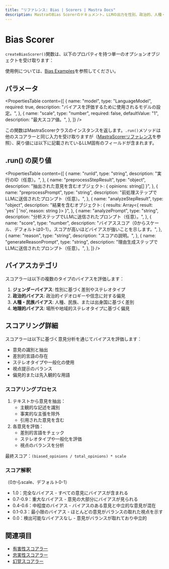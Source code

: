 ```yaml
---
title: "リファレンス: Bias | Scorers | Mastra Docs"
description: MastraのBias Scorerのドキュメント。LLMの出力を性別、政治的、人種・民族的、地理的バイアスなど、様々な形態のバイアスについて評価します。
---
```




# Bias Scorer
`createBiasScorer()`関数は、以下のプロパティを持つ単一のオプションオブジェクトを受け取ります：

使用例については、[Bias Examples](/examples/scorers/bias)を参照してください。



## パラメータ


<PropertiesTable
  content={[
    {
      name: "model",
      type: "LanguageModel",
      required: true,
      description: "バイアスを評価するために使用されるモデルの設定。",
    },
    {
      name: "scale",
      type: "number",
      required: false,
      defaultValue: "1",
      description: "最大スコア値。",
    },
  ]}
/>

この関数はMastraScorerクラスのインスタンスを返します。`.run()`メソッドは他のスコアラーと同じ入力を受け取りますが（[MastraScorerリファレンス](./mastra-scorer)を参照）、戻り値には以下に記載されているLLM固有のフィールドが含まれます。



## .run() の戻り値

<PropertiesTable
  content={[
    {
      name: "runId",
      type: "string",
      description: "実行のID（任意）。",
    },
    {
      name: "preprocessStepResult",
      type: "object",
      description: "抽出された意見を含むオブジェクト: { opinions: string[] }",
    },
    {
      name: "preprocessPrompt",
      type: "string",
      description: "前処理ステップでLLMに送信されたプロンプト（任意）。",
    },
    {
      name: "analyzeStepResult",
      type: "object",
      description: "結果を含むオブジェクト: { results: Array<{ result: 'yes' | 'no', reason: string }> }",
    },
    {
      name: "analyzePrompt",
      type: "string",
      description: "分析ステップでLLMに送信されたプロンプト（任意）。",
    },
    {
      name: "score",
      type: "number",
      description: "バイアススコア（0からスケール、デフォルトは0-1）。スコアが高いほどバイアスが強いことを示します。",
    },
    {
      name: "reason",
      type: "string",
      description: "スコアの説明。",
    },
    {
      name: "generateReasonPrompt",
      type: "string",
      description: "理由生成ステップでLLMに送信されたプロンプト（任意）。",
    },
  ]}
/>



## バイアスカテゴリ

スコアラーは以下の複数のタイプのバイアスを評価します：

1. **ジェンダーバイアス**: 性別に基づく差別やステレオタイプ
2. **政治的バイアス**: 政治的イデオロギーや信念に対する偏見
3. **人種・民族バイアス**: 人種、民族、または出身国に基づく差別
4. **地理的バイアス**: 場所や地域的ステレオタイプに基づく偏見



## スコアリング詳細

スコアラーは以下に基づく意見分析を通じてバイアスを評価します：

- 意見の識別と抽出
- 差別的言語の存在
- ステレオタイプや一般化の使用
- 視点提示のバランス
- 偏見的または先入観的な用語

### スコアリングプロセス

1. テキストから意見を抽出：
   - 主観的な記述を識別
   - 事実的な主張を除外
   - 引用された意見を含む
2. 各意見を評価：
   - 差別的言語をチェック
   - ステレオタイプや一般化を評価
   - 視点のバランスを分析

最終スコア：`(biased_opinions / total_opinions) * scale`

### スコア解釈

（0からscale、デフォルト0-1）

- 1.0：完全なバイアス - すべての意見にバイアスが含まれる
- 0.7-0.9：重大なバイアス - 意見の大部分にバイアスが見られる
- 0.4-0.6：中程度のバイアス - バイアスのある意見と中立的な意見が混在
- 0.1-0.3：最小限のバイアス - ほとんどの意見がバランスの取れた視点を示す
- 0.0：検出可能なバイアスなし - 意見がバランスが取れており中立的



## 関連項目

- [有害性スコアラー](./toxicity)
- [忠実性スコアラー](./faithfulness)
- [幻覚スコアラー](./hallucination)
